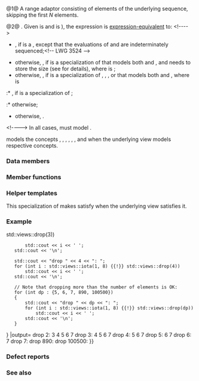 {{cpp/ranges/view title|drop}}
{{cpp/ranges/drop_view/navbar}}

{{dcl begin}}
{{dcl header|ranges}}
{{dcl|num=1|since=c++20|1=
template&lt; ranges::view V &gt;
class drop_view
    : public ranges::view_interface&lt;drop_view&lt;V&gt;&gt;
}}
{{dcl|num=2|since=c++20|1=
namespace views {
    inline constexpr /* unspecified */ drop = /* unspecified */;
}
}}
{{dcl h|Call signature}}
{{dcl|since=c++20|1=
template&lt; ranges::viewable_range R &gt;
    requires /* see below */
constexpr ranges::view auto
    drop( R&amp;&amp; r, ranges::range_difference_t&lt;R&gt; count );
}}
{{dcl|since=c++20|1=
template&lt; class DifferenceType &gt;
constexpr /* range adaptor closure */ drop( DifferenceType&amp;&amp; count );
}}
{{dcl end}}

@1@ A range adaptor consisting of elements of the underlying sequence, skipping the first ''N'' elements.

@2@ {{named req|RangeAdaptorObject}}. Given {{tt|T}} is {{c/core|std::remove_cvref_t&lt;decltype((e))&gt;}} and {{tt|D}} is {{c/core|ranges::range_difference_t&lt;decltype((e))&gt;}}), the expression {{c|views::drop(e, f)}} is [[cpp/language/expressions#Expression-equivalence|expression-equivalent]] to:
&lt;!----&gt;
* {{box|{{c/core|((void)f,}}{{nbspt}}{{lti|cpp/standard library/decay-copy}}{{c/core|(e))}}}}, if {{tt|T}} is a {{l2tt|cpp/ranges/empty_view}}, except that the evaluations of {{c|e}} and {{c|f}} are indeterminately sequenced;&lt;!-- LWG 3524 --&gt;
* otherwise, {{c multi|
T(ranges::begin(e) + inc, ranges::end(e),|
    /*to-unsigned-like*/(ranges::distance(e) - inc))
}}, if {{tt|T}} is a specialization of {{c/core|ranges::subrange}} that models both {{lconcept|random_access_range}} and {{lconcept|sized_range}}, and {{tt|T}} needs to store the size (see {{l2tf|cpp/ranges/subrange/subrange|subrange|ranges::subrange}} for details), where {{c|inc}} is {{c|std::min&lt;D&gt;(ranges::distance(e), f)}};
* otherwise, {{c|U(ranges::begin(e) + inc, ranges::end(e))}}, if {{tt|T}} is a specialization of {{c/core|std::span}}, {{lc|std::basic_string_view}}, {{c/core|ranges::iota_view}}, or {{c/core|ranges::subrange}} that models both {{lconcept|random_access_range}} and {{lconcept|sized_range}}, where {{tt|U}} is
:* {{c/core|std::span&lt;typename T::element_type&gt;}}, if {{tt|T}} is a specialization of {{c/core|std::span}};
:* {{tt|T}} otherwise;
{{rrev|since=c++23|
* otherwise, if {{tt|T}} is a specialization of {{l2tt|cpp/ranges/repeat_view}}:
:* {{c|views::repeat(*e.value_, ranges::distance(e) - inc)}}, if {{tt|T}} models {{lconcept|sized_range}}; in such case {{c|e}} is evaluated only once;
:* {{c|((void)e, auto(f))}} otherwise, except that the evaluations of {{c|e}} and {{c|f}} are indeterminately sequenced;
}}
* otherwise, {{c|drop_view(e, f)}}.
&lt;!----&gt;
In all cases, {{c/core|decltype((f))}} must model {{c|std::convertible_to&lt;D&gt;}}.

{{tt|drop_view}} models the concepts {{lconcept|contiguous_range}}, {{lconcept|random_access_range}}, {{lconcept|bidirectional_range}}, {{lconcept|forward_range}}, {{lconcept|input_range}}, {{lconcept|common_range}}, and {{lconcept|sized_range}} when the underlying view {{tt|V}} models respective concepts.

===Data members===
{{dsc begin}}
{{dsc hitem|Member name|Definition}}
{{dsc expos mem obj|base_|private=yes|the underlying (adapted) {{lconcept|view}} of type {{tt|V}}}}
{{dsc expos mem obj|count_|private=yes|the number of elements to skip, of type {{c/core|ranges::range_difference_t&lt;V&gt;}}}}
{{dsc expos mem obj|cache_|private=yes|TODO: mention L4$ &lt;!-- like this: If V is not a random_access_range or a sized_range, in order to provide the amortized constant time complexity required by the range concept, the overload (1) caches the result within the drop_view object for use on subsequent calls.--&gt;|maybe=yes}}
{{dsc end}}

===Member functions===
{{dsc begin}}
{{dsc inc|cpp/ranges/adaptor/dsc constructor|drop_view}}
{{dsc inc|cpp/ranges/adaptor/dsc base|drop_view}}
{{dsc inc|cpp/ranges/adaptor/dsc begin|drop_view}}
{{dsc inc|cpp/ranges/adaptor/dsc end|drop_view}}
{{dsc inc|cpp/ranges/adaptor/dsc size|drop_view}}

{{cpp/ranges/view_interface/inherit|embedded=yes|size=yes}}
{{dsc end}}

==={{rl|deduction guides|Deduction guides}}===

===Helper templates===
{{ddcl|since=c++20|1=
template&lt; class T &gt;
constexpr bool enable_borrowed_range&lt;std::ranges::drop_view&lt;T&gt;&gt; =
    ranges::enable_borrowed_range&lt;T&gt;;
}}
This specialization of {{c/core|ranges::enable_borrowed_range}} makes {{tt|drop_view}} satisfy {{lconcept|borrowed_range}} when the underlying view satisfies it.

===Example===
{{example
|code=
#include &lt;iostream&gt;
#include &lt;ranges&gt;

int main()
{
    const auto nums = {1, 2, 3, 4, 5, 6, 7};

    std::cout &lt;&lt; "drop " &lt;&lt; 2 &lt;&lt; ": ";
    for (int i : std::ranges::drop_view{nums, 2})
        std::cout &lt;&lt; i &lt;&lt; ' ';
    std::cout &lt;&lt; '\n';

    std::cout &lt;&lt; "drop " &lt;&lt; 3 &lt;&lt; ": ";
    for (int i : nums {{!}} std::views::drop(3))
        std::cout &lt;&lt; i &lt;&lt; ' ';
    std::cout &lt;&lt; '\n';

    std::cout &lt;&lt; "drop " &lt;&lt; 4 &lt;&lt; ": ";
    for (int i : std::views::iota(1, 8) {{!}} std::views::drop(4))
        std::cout &lt;&lt; i &lt;&lt; ' ';
    std::cout &lt;&lt; '\n';

    // Note that dropping more than the number of elements is OK:
    for (int dp : {5, 6, 7, 890, 100500})
    {
        std::cout &lt;&lt; "drop " &lt;&lt; dp &lt;&lt; ": ";
        for (int i : std::views::iota(1, 8) {{!}} std::views::drop(dp))
            std::cout &lt;&lt; i &lt;&lt; ' ';
        std::cout &lt;&lt; '\n';
    }
}
|output=
drop 2: 3 4 5 6 7
drop 3: 4 5 6 7
drop 4: 5 6 7
drop 5: 6 7
drop 6: 7
drop 7:
drop 890: 
drop 100500:
}}

===Defect reports===
{{dr list begin}}
{{dr list item|wg=lwg|dr=3407|std=C++20|before={{tt|views::drop}} sometimes fails to&lt;br&gt;construct a sized random access range|after=the construction is adjusted&lt;br&gt;so that it is always valid}}
{{dr list item|wg=lwg|dr=3494|std=c++20|before={{tt|drop_view}} was never a {{tt|borrowed_range}}|after=it is a {{tt|borrowed_range}} if its underlying view is}}
{{dr list end}}

===See also===
{{dsc begin}}
{{dsc inc|cpp/ranges/dsc drop_while_view}}
{{dsc end}}

{{langlinks|de|es|ja|ru|zh}}